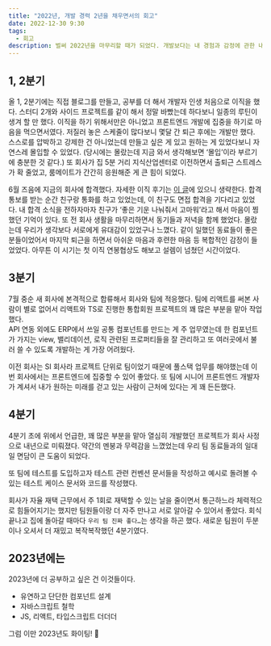 ```yaml
---
title: "2022년, 개발 경력 2년을 채우면서의 회고"
date: 2022-12-30 9:30
tags:
  - 회고
description: 벌써 2022년을 마무리할 때가 되었다. 개발보다는 내 경험과 감정에 관한 내용이다.
--- 
```


## 1, 2분기

올 1, 2분기에는 직접 블로그를 만들고, 공부를 더 해서 개발자 인생 처음으로 이직을 했다. 
스터디 2개와 사이드 프로젝트를 같이 해서 정말 바빴는데 하다보니 일종의 루틴이 생겨 할 만 했다. 
이직을 하기 위해서만은 아니었고 프론트엔드 개발에 집중을 하기로 마음을 먹으면서였다. 
저질러 놓은 스케줄이 많다보니 몇달 간 퇴근 후에는 개발만 했다. 스스로를 압박하고 강제한 건 아니었는데 만들고 싶은 게 있고 원하는 게 있었다보니 자연스레 몰입할 수 있었다. 
(당시에는 몰랐는데 지금 와서 생각해보면 ‘몰입’이라 부르기에 충분한 것 같다.) 
또 회사가 집 5분 거리 지식산업센터로 이전하면서 출퇴근 스트레스가 확 줄었고, 룸메이트가 간간히 응원해준 게 큰 힘이 되었다.

6월 즈음에 지금의 회사에 합격했다. 자세한 이직 후기는 [이 글](https://haeun.vercel.app/blog/2207-move)에 있으니 생략한다. 
합격 통보를 받는 순간 친구랑 통화를 하고 있었는데, 이 친구도 면접 합격을 기다리고 있었다. 
내 합격 소식을 전하자마자 친구가 ‘좋은 기운 나눠줘서 고마워’라고 해서 마음이 찡했던 기억이 있다. 
또 전 회사 생활을 마무리하면서 동기들과 저녁을 함께 했었다. 몰랐는데 우리가 생각보다 서로에게 유대감이 있었구나 느꼈다. 
같이 일했던 동료들이 좋은 분들이었어서 마지막 퇴근을 하면서 아쉬운 마음과 후련한 마음 등 복합적인 감정이 들었었다.
아무튼 이 시기는 첫 이직 연봉협상도 해보고 설렘이 넘쳤던 시간이었다.

## 3분기

7월 중순 새 회사에 본격적으로 합류해서 회사와 팀에 적응했다. 
팀에 리액트를 써본 사람이 별로 없어서 리액트와 TS로 진행한 통합회원 프로젝트의 꽤 많은 부분을 맡아 작업했다.  
API 연동 외에도 ERP에서 쓰일 공통 컴포넌트를 만드는 게 주 업무였는데
한 컴포넌트가 가지는 view, 밸리데이션, 로직 관련된 프로퍼티들을 잘 관리하고 또 여러곳에서 불러 쓸 수 있도록
개발하는 게 가장 어려웠다.

이전 회사는 SI 회사라 프로젝트 단위로 팀이었기 때문에 풀스택 업무를 해야했는데 이번 회사에서는 프론트엔드에 집중할 수 있어 좋았다. 
또 팀에 시니어 프론트엔드 개발자가 계셔서 내가 원하는 미래를 걷고 있는 사람이 근처에 있다는 게 꽤 든든했다.

## 4분기

4분기 초에 위에서 언급한, 꽤 많은 부분을 맡아 열심히 개발했던 프로젝트가 회사 사정으로 내년으로 미뤄졌다. 
약간의 멘붕과 무력감을 느꼈었는데 우리 팀 동료들과의 일대일 면담이 큰 도움이 되었다.

또 팀에 테스트를 도입하고자 테스트 관련 컨벤션 문서들을 작성하고 예시로 돌려볼 수 있는 테스트 케이스 문서와 코드를 작성했다.

회사가 자율 재택 근무에서 주 1회로 재택할 수 있는 날을 줄이면서
통근하느라 체력적으로 힘들어지기는 했지만 팀원들이랑 더 자주 만나고 서로 알아갈 수 있어서 좋았다. 
회식 끝나고 집에 돌아갈 때마다 `우리 팀 진짜 좋다…`는 생각을 하곤 했다. 
새로운 팀원이 두분이나 오셔서 더 재밌고 복작복작했던 4분기였다. 

## 2023년에는

2023년에 더 공부하고 싶은 건 이것들이다.

- 유연하고 단단한 컴포넌트 설계
- 자바스크립트 철학
- JS, 리액트, 타입스크립트 더더더

그럼 이만 2023년도 화이팅! 🦭
